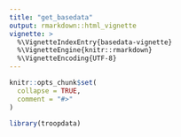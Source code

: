 ```yaml
---
title: "get_basedata"
output: rmarkdown::html_vignette
vignette: >
  %\VignetteIndexEntry{basedata-vignette}
  %\VignetteEngine{knitr::rmarkdown}
  %\VignetteEncoding{UTF-8}
---
```


```r
knitr::opts_chunk$set(
  collapse = TRUE,
  comment = "#>"
)
```

```r
library(troopdata)
```

